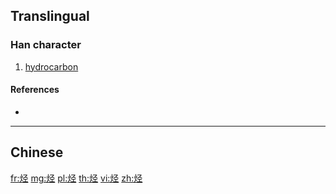{{also|烴}}
==Translingual==

===Han character===
{{Han char|rn=86|rad=火|as=05|sn=9|four=|canj=FNOM|ids=⿰火𢀖}}

# [[hydrocarbon]]

====References====
* {{Han ref|kx=0669.101|hdz=32198.020|uh=70C3|ud=28867}}

----

==Chinese==
{{zh-see|烴}}

[[fr:烃]]
[[mg:烃]]
[[pl:烃]]
[[th:烃]]
[[vi:烃]]
[[zh:烃]]